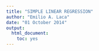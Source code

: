 ```yaml
---
title: "SIMPLE LINEAR REGRESSION"
author: "Emilio A. Laca"
date: "01 October 2014"
output:
  html_document:
    toc: yes
---
```


